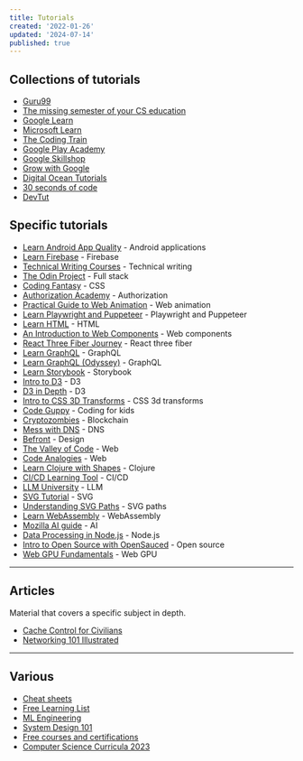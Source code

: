 ```yaml
---
title: Tutorials
created: '2022-01-26'
updated: '2024-07-14'
published: true
---
```


## Collections of tutorials

-   [Guru99](https://www.guru99.com)
-   [The missing semester of your CS education](https://missing.csail.mit.edu)
-   [Google Learn](https://web.dev/learn)
-   [Microsoft Learn](https://learn.microsoft.com/en-gb/training/browse)
-   [The Coding Train](https://thecodingtrain.com)
-   [Google Play Academy](https://playacademy.exceedlms.com/student/catalog)
-   [Google Skillshop](https://skillshop.exceedlms.com/student/catalog/browse)
-   [Grow with Google](https://grow.google/intl/europe/courses-and-tools)
-   [Digital Ocean Tutorials](https://www.digitalocean.com/community/tutorials)
-   [30 seconds of code](https://www.30secondsofcode.org)
-   [DevTut](https://devtut.github.io)

## Specific tutorials

-   [Learn Android App Quality](https://developer.android.com/quality) - Android applications
-   [Learn Firebase](https://firebase.google.com/community/learn) - Firebase
-   [Technical Writing Courses](https://developers.google.com/tech-writing) - Technical writing
-   [The Odin Project](https://www.theodinproject.com) - Full stack
-   [Coding Fantasy](https://codingfantasy.com) - CSS
-   [Authorization Academy](https://www.osohq.com/academy) - Authorization
-   [Practical Guide to Web Animation](https://tilda.education/en/web-animation-course) - Web animation
-   [Learn Playwright and Puppeteer](https://www.checklyhq.com/learn/headless) - Playwright and Puppeteer
-   [Learn HTML](https://www.learn-html.org) - HTML
-   [An Introduction to Web Components](https://htmlwithsuperpowers.netlify.app) - Web components
-   [React Three Fiber Journey](https://journey.pmnd.rs) - React three fiber
-   [Learn GraphQL](https://hasura.io/learn) - GraphQL
-   [Learn GraphQL (Odyssey)](https://www.apollographql.com/tutorials) - GraphQL
-   [Learn Storybook](https://storybook.js.org/tutorials) - Storybook
-   [Intro to D3](https://yangdanny97.github.io/intro-to-d3) - D3
-   [D3 in Depth](https://www.d3indepth.com) - D3
-   [Intro to CSS 3D Transforms](https://3dtransforms.desandro.com) - CSS 3d transforms
-   [Code Guppy](https://codeguppy.com) - Coding for kids
-   [Cryptozombies](https://cryptozombies.io) - Blockchain
-   [Mess with DNS](https://messwithdns.net) - DNS
-   [Befront](https://befront.io) - Design
-   [The Valley of Code](https://thevalleyofcode.com) - Web
-   [Code Analogies](https://www.codeanalogies.com) - Web
-   [Learn Clojure with Shapes](https://www.maria.cloud) - Clojure
-   [CI/CD Learning Tool](https://semaphoreci.com/cicd-learning-tool) - CI/CD
-   [LLM University](https://cohere.com/llmu) - LLM
-   [SVG Tutorial](https://svg-tutorial.com) - SVG
-   [Understanding SVG Paths](https://www.nan.fyi/svg-paths) - SVG paths
-   [Learn WebAssembly](https://github.com/EmNudge/watlings) - WebAssembly
-   [Mozilla AI guide](https://ai-guide.future.mozilla.org) - AI
-   [Data Processing in Node.js](https://heynode.com) - Node.js
-   [Intro to Open Source with OpenSauced](https://github.com/open-sauced/intro) - Open source
-   [Web GPU Fundamentals](https://webgpufundamentals.org) - Web GPU

---

## Articles

Material that covers a specific subject in depth.

-   [Cache Control for Civilians](https://csswizardry.com/2019/03/cache-control-for-civilians)
-   [Networking 101 Illustrated](https://labs.iximiuz.com/courses/computer-networking-fundamentals/from-lan-to-vxlan)

---

## Various

-   [Cheat sheets](https://devhints.io)
-   [Free Learning List](https://freelearninglist.org)
-   [ML Engineering](https://github.com/stas00/ml-engineering)
-   [System Design 101](https://github.com/ByteByteGoHq/system-design-101)
-   [Free courses and certifications](https://github.com/cloudcommunity/Free-Certifications)
-   [Computer Science Curricula 2023](https://dl.acm.org/doi/book/10.1145/3664191)
